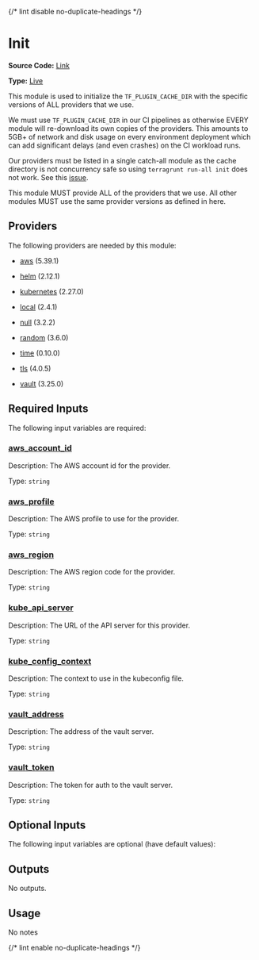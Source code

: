 {/* lint disable no-duplicate-headings */}

# Init

**Source Code:** [Link](https://github.com/Panfactum/stack/tree/__currentPanfactumVersion__/packages/terraform/init)

**Type:** [Live](./overview)

This module is used to initialize
the `TF_PLUGIN_CACHE_DIR` with the specific
versions of ALL providers that we use.

We must use `TF_PLUGIN_CACHE_DIR` in our CI pipelines
as otherwise EVERY module will re-download its own
copies of the providers. This amounts to 5GB+ of network
and disk usage on every environment deployment which
can add significant delays (and even crashes) on the
CI workload runs.

Our providers must be listed in a single
catch-all module as the
cache directory is not concurrency safe so
using `terragrunt run-all init` does not
work. See this [issue](https://github.com/gruntwork-io/terragrunt/issues/1212).

This module MUST provide ALL of the providers
that we use. All other modules MUST use
the same provider versions as defined in
here.

## Providers

The following providers are needed by this module:

* [aws](https://registry.terraform.io/providers/hashicorp/aws/5.39.1/docs) (5.39.1)

* [helm](https://registry.terraform.io/providers/hashicorp/helm/2.12.1/docs) (2.12.1)

* [kubernetes](https://registry.terraform.io/providers/hashicorp/kubernetes/2.27.0/docs) (2.27.0)

* [local](https://registry.terraform.io/providers/hashicorp/local/2.4.1/docs) (2.4.1)

* [null](#requirement_null) (3.2.2)

* [random](https://registry.terraform.io/providers/hashicorp/random/3.6.0/docs) (3.6.0)

* [time](https://registry.terraform.io/providers/hashicorp/time/0.10.0/docs) (0.10.0)

* [tls](#requirement_tls) (4.0.5)

* [vault](https://registry.terraform.io/providers/hashicorp/vault/3.25.0/docs) (3.25.0)

## Required Inputs

The following input variables are required:

### <a name="input_aws_account_id" /> [aws\_account\_id](#input_aws_account_id)

Description: The AWS account id for the provider.

Type: `string`

### <a name="input_aws_profile" /> [aws\_profile](#input_aws_profile)

Description: The AWS profile to use for the provider.

Type: `string`

### <a name="input_aws_region" /> [aws\_region](#input_aws_region)

Description: The AWS region code for the provider.

Type: `string`

### <a name="input_kube_api_server" /> [kube\_api\_server](#input_kube_api_server)

Description: The URL of the API server for this provider.

Type: `string`

### <a name="input_kube_config_context" /> [kube\_config\_context](#input_kube_config_context)

Description: The context to use in the kubeconfig file.

Type: `string`

### <a name="input_vault_address" /> [vault\_address](#input_vault_address)

Description: The address of the vault server.

Type: `string`

### <a name="input_vault_token" /> [vault\_token](#input_vault_token)

Description: The token for auth to the vault server.

Type: `string`

## Optional Inputs

The following input variables are optional (have default values):

## Outputs

No outputs.

## Usage

No notes

{/* lint enable no-duplicate-headings */}
